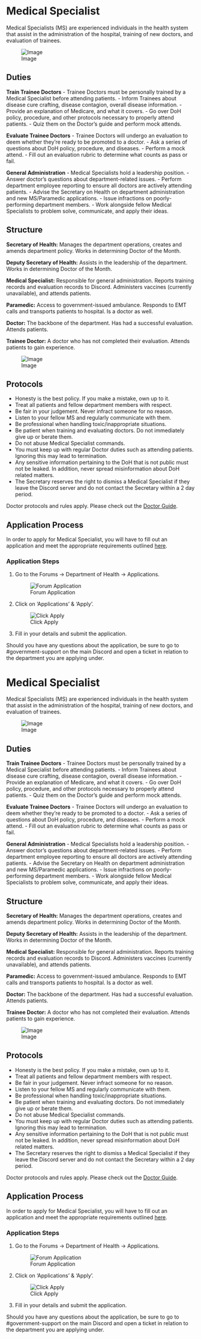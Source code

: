 <span id="medical-specialist"></span>
= Medical Specialist =

Medical Specialists (MS) are experienced individuals in the health system that assist in the administration of the hospital, training of new doctors, and evaluation of trainees.

<div class="figure">

[[File:https://media.discordapp.net/attachments/838356841217916989/1165656617635811428/2023-10-21_13.37.14.png?ex=6547a552&is=65353052&hm=26f2e4a1ad46337b8b2fc7f975714bcdd45d591841eecb7787ba2f94e278ff61&=&width=1276&height=671|Image]]

</div>
<span id="duties"></span>
== Duties ==

'''Train Trainee Doctors''' - Trainee Doctors must be personally trained by a Medical Specialist before attending patients. - Inform Trainees about disease cure crafting, disease contagion, overall disease information. - Provide an explanation of Medicare, and what it covers. - Go over DoH policy, procedure, and other protocols necessary to properly attend patients. - Quiz them on the Doctor’s guide and perform mock attends.

'''Evaluate Trainee Doctors''' - Trainee Doctors will undergo an evaluation to deem whether they’re ready to be promoted to a doctor. - Ask a series of questions about DoH policy, procedure, and diseases. - Perform a mock attend. - Fill out an evaluation rubric to determine what counts as pass or fail.

'''General Administration''' - Medical Specialists hold a leadership position. - Answer doctor’s questions about department-related issues. - Perform department employee reporting to ensure all doctors are actively attending patients. - Advise the Secretary on Health on department administration and new MS/Paramedic applications. - Issue infractions on poorly-performing department members. - Work alongside fellow Medical Specialists to problem solve, communicate, and apply their ideas.

<span id="structure"></span>
== Structure ==

'''Secretary of Health:''' Manages the department operations, creates and amends department policy. Works in determining Doctor of the Month.

'''Deputy Secretary of Health:''' Assists in the leadership of the department. Works in determining Doctor of the Month.

'''Medical Specialist:''' Responsible for general administration. Reports training records and evaluation records to Discord. Administers vaccines (currently unavailable), and attends patients.

'''Paramedic:''' Access to government-issued ambulance. Responds to EMT calls and transports patients to hospital. Is a doctor as well.

'''Doctor:''' The backbone of the department. Has had a successful evaluation. Attends patients.

'''Trainee Doctor:''' A doctor who has not completed their evaluation. Attends patients to gain experience.

<div class="figure">

[[File:https://media.discordapp.net/attachments/838356841217916989/1165658733905461288/2022-09-27_15.57.15.png?ex=6547a74b&is=6535324b&hm=66b8a7a4f989a6ff39ef8710c5afd071b91f4f68136a48dc4c6f1e0442aeaab7&=&width=1266&height=671|Image]]

</div>
<span id="protocols"></span>
== Protocols ==

* Honesty is the best policy. If you make a mistake, own up to it.
* Treat all patients and fellow department members with respect.
* Be fair in your judgement. Never infract someone for no reason.
* Listen to your fellow MS and regularly communicate with them.
* Be professional when handling toxic/inappropriate situations.
* Be patient when training and evaluating doctors. Do not immediately give up or berate them.
* Do not abuse Medical Specialist commands.
* You must keep up with regular Doctor duties such as attending patients. Ignoring this may lead to termination.
* Any sensitive information pertaining to the DoH that is not public must not be leaked. In addition, never spread misinformation about DoH related matters.
* The Secretary reserves the right to dismiss a Medical Specialist if they leave the Discord server and do not contact the Secretary within a 2 day period.

Doctor protocols and rules apply. Please check out the [https://www.democracycraft.net/threads/doctor-guide.1450/ Doctor Guide].

<span id="application-process"></span>
== Application Process ==

In order to apply for Medical Specialist, you will have to fill out an application and meet the appropriate requirements outlined [https://www.democracycraft.net/threads/medical-specialist-application-information.525/ here].

<span id="application-steps"></span>
=== Application Steps ===

<ol style="list-style-type: decimal;">
<li><p>Go to the Forums -&gt; Department of Health -&gt; Applications.</p>
<div class="figure">

[[File:https://i.imgur.com/KvOWKfc.png|Forum Application]]

</div></li>
<li><p>Click on ‘Applications’ &amp; ‘Apply’.</p>
<div class="figure">

[[File:https://i.imgur.com/ZdkFgU2.png|Click Apply]]

</div></li>
<li><p>Fill in your details and submit the application.</p></li></ol>

Should you have any questions about the application, be sure to go to #government-support on the main Discord and open a ticket in relation to the department you are applying under.

<span id="medical-specialist-1"></span>
= Medical Specialist =

Medical Specialists (MS) are experienced individuals in the health system that assist in the administration of the hospital, training of new doctors, and evaluation of trainees.

<div class="figure">

[[File:https://media.discordapp.net/attachments/838356841217916989/1165656617635811428/2023-10-21_13.37.14.png?ex=6547a552&is=65353052&hm=26f2e4a1ad46337b8b2fc7f975714bcdd45d591841eecb7787ba2f94e278ff61&=&width=1276&height=671|Image]]

</div>
<span id="duties-1"></span>
== Duties ==

'''Train Trainee Doctors''' - Trainee Doctors must be personally trained by a Medical Specialist before attending patients. - Inform Trainees about disease cure crafting, disease contagion, overall disease information. - Provide an explanation of Medicare, and what it covers. - Go over DoH policy, procedure, and other protocols necessary to properly attend patients. - Quiz them on the Doctor’s guide and perform mock attends.

'''Evaluate Trainee Doctors''' - Trainee Doctors will undergo an evaluation to deem whether they’re ready to be promoted to a doctor. - Ask a series of questions about DoH policy, procedure, and diseases. - Perform a mock attend. - Fill out an evaluation rubric to determine what counts as pass or fail.

'''General Administration''' - Medical Specialists hold a leadership position. - Answer doctor’s questions about department-related issues. - Perform department employee reporting to ensure all doctors are actively attending patients. - Advise the Secretary on Health on department administration and new MS/Paramedic applications. - Issue infractions on poorly-performing department members. - Work alongside fellow Medical Specialists to problem solve, communicate, and apply their ideas.

<span id="structure-1"></span>
== Structure ==

'''Secretary of Health:''' Manages the department operations, creates and amends department policy. Works in determining Doctor of the Month.

'''Deputy Secretary of Health:''' Assists in the leadership of the department. Works in determining Doctor of the Month.

'''Medical Specialist:''' Responsible for general administration. Reports training records and evaluation records to Discord. Administers vaccines (currently unavailable), and attends patients.

'''Paramedic:''' Access to government-issued ambulance. Responds to EMT calls and transports patients to hospital. Is a doctor as well.

'''Doctor:''' The backbone of the department. Has had a successful evaluation. Attends patients.

'''Trainee Doctor:''' A doctor who has not completed their evaluation. Attends patients to gain experience.

<div class="figure">

[[File:https://media.discordapp.net/attachments/838356841217916989/1165658733905461288/2022-09-27_15.57.15.png?ex=6547a74b&is=6535324b&hm=66b8a7a4f989a6ff39ef8710c5afd071b91f4f68136a48dc4c6f1e0442aeaab7&=&width=1266&height=671|Image]]

</div>
<span id="protocols-1"></span>
== Protocols ==

* Honesty is the best policy. If you make a mistake, own up to it.
* Treat all patients and fellow department members with respect.
* Be fair in your judgement. Never infract someone for no reason.
* Listen to your fellow MS and regularly communicate with them.
* Be professional when handling toxic/inappropriate situations.
* Be patient when training and evaluating doctors. Do not immediately give up or berate them.
* Do not abuse Medical Specialist commands.
* You must keep up with regular Doctor duties such as attending patients. Ignoring this may lead to termination.
* Any sensitive information pertaining to the DoH that is not public must not be leaked. In addition, never spread misinformation about DoH related matters.
* The Secretary reserves the right to dismiss a Medical Specialist if they leave the Discord server and do not contact the Secretary within a 2 day period.

Doctor protocols and rules apply. Please check out the [https://www.democracycraft.net/threads/doctor-guide.1450/ Doctor Guide].

<span id="application-process-1"></span>
== Application Process ==

In order to apply for Medical Specialist, you will have to fill out an application and meet the appropriate requirements outlined [https://www.democracycraft.net/threads/medical-specialist-application-information.525/ here].

<span id="application-steps-1"></span>
=== Application Steps ===

<ol style="list-style-type: decimal;">
<li><p>Go to the Forums -&gt; Department of Health -&gt; Applications.</p>
<div class="figure">

[[File:https://i.imgur.com/KvOWKfc.png|Forum Application]]

</div></li>
<li><p>Click on ‘Applications’ &amp; ‘Apply’.</p>
<div class="figure">

[[File:https://i.imgur.com/ZdkFgU2.png|Click Apply]]

</div></li>
<li><p>Fill in your details and submit the application.</p></li></ol>

Should you have any questions about the application, be sure to go to #government-support on the main Discord and open a ticket in relation to the department you are applying under.
